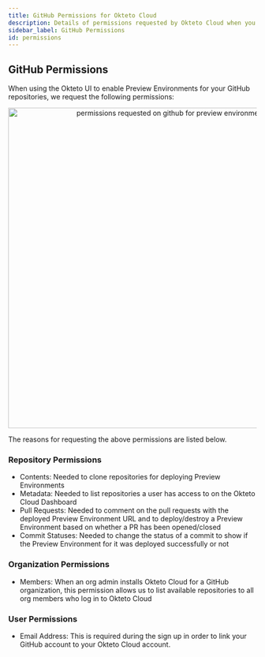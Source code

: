 ```yaml
---
title: GitHub Permissions for Okteto Cloud
description: Details of permissions requested by Okteto Cloud when you login using your GitHub account
sidebar_label: GitHub Permissions
id: permissions
---
```



## GitHub Permissions

When using the Okteto UI to enable Preview Environments for your GitHub repositories, we request the following permissions:

<p align="center"><Image src="/docs/cloud/preview-environments/images/preview-env-dashboard-perms.png" alt="permissions requested on github for preview environments" width="650" /></p>

The reasons for requesting the above permissions are listed below.

### Repository Permissions

- Contents: Needed to clone repositories for deploying Preview Environments
- Metadata: Needed to list repositories a user has access to on the Okteto Cloud Dashboard
- Pull Requests: Needed to comment on the pull requests with the deployed Preview Environment URL and to deploy/destroy a Preview Environment based on whether a PR has been opened/closed
- Commit Statuses: Needed to change the status of a commit to show if the Preview Environment for it was deployed successfully or not

### Organization Permissions

- Members: When an org admin installs Okteto Cloud for a GitHub organization, this permission allows us to list available repositories to all org members who log in to Okteto Cloud

### User Permissions

- Email Address: This is required during the sign up in order to link your GitHub account to your Okteto Cloud account.
